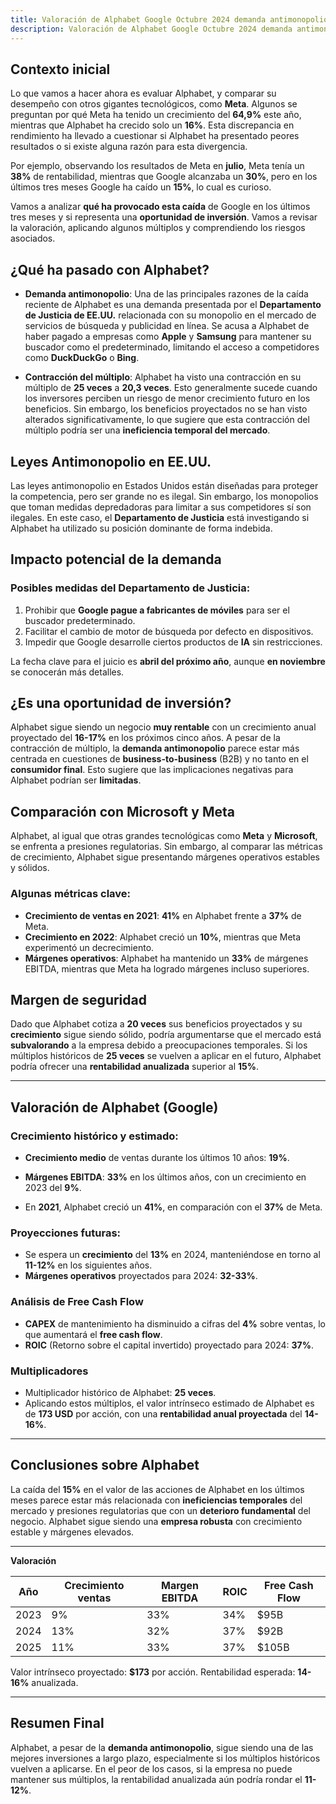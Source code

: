 ```yaml
---
title: Valoración de Alphabet Google Octubre 2024 demanda antimonopolio
description: Valoración de Alphabet Google Octubre 2024 demanda antimonopolio.
---
```


## Contexto inicial
Lo que vamos a hacer ahora es evaluar Alphabet, y comparar su desempeño con otros gigantes tecnológicos, como **Meta**. Algunos se preguntan por qué Meta ha tenido un crecimiento del **64,9%** este año, mientras que Alphabet ha crecido solo un **16%**. Esta discrepancia en rendimiento ha llevado a cuestionar si Alphabet ha presentado peores resultados o si existe alguna razón para esta divergencia.

Por ejemplo, observando los resultados de Meta en **julio**, Meta tenía un **38%** de rentabilidad, mientras que Google alcanzaba un **30%**, pero en los últimos tres meses Google ha caído un **15%**, lo cual es curioso.

Vamos a analizar **qué ha provocado esta caída** de Google en los últimos tres meses y si representa una **oportunidad de inversión**. Vamos a revisar la valoración, aplicando algunos múltiplos y comprendiendo los riesgos asociados.

## ¿Qué ha pasado con Alphabet?

- **Demanda antimonopolio**: Una de las principales razones de la caída reciente de Alphabet es una demanda presentada por el **Departamento de Justicia de EE.UU.** relacionada con su monopolio en el mercado de servicios de búsqueda y publicidad en línea. Se acusa a Alphabet de haber pagado a empresas como **Apple** y **Samsung** para mantener su buscador como el predeterminado, limitando el acceso a competidores como **DuckDuckGo** o **Bing**.
  
- **Contracción del múltiplo**: Alphabet ha visto una contracción en su múltiplo de **25 veces** a **20,3 veces**. Esto generalmente sucede cuando los inversores perciben un riesgo de menor crecimiento futuro en los beneficios. Sin embargo, los beneficios proyectados no se han visto alterados significativamente, lo que sugiere que esta contracción del múltiplo podría ser una **ineficiencia temporal del mercado**.

## Leyes Antimonopolio en EE.UU.
Las leyes antimonopolio en Estados Unidos están diseñadas para proteger la competencia, pero ser grande no es ilegal. Sin embargo, los monopolios que toman medidas depredadoras para limitar a sus competidores sí son ilegales. En este caso, el **Departamento de Justicia** está investigando si Alphabet ha utilizado su posición dominante de forma indebida.

## Impacto potencial de la demanda

### Posibles medidas del Departamento de Justicia:
1. Prohibir que **Google pague a fabricantes de móviles** para ser el buscador predeterminado.
2. Facilitar el cambio de motor de búsqueda por defecto en dispositivos.
3. Impedir que Google desarrolle ciertos productos de **IA** sin restricciones.

La fecha clave para el juicio es **abril del próximo año**, aunque **en noviembre** se conocerán más detalles.

## ¿Es una oportunidad de inversión?

Alphabet sigue siendo un negocio **muy rentable** con un crecimiento anual proyectado del **16-17%** en los próximos cinco años. A pesar de la contracción de múltiplo, la **demanda antimonopolio** parece estar más centrada en cuestiones de **business-to-business** (B2B) y no tanto en el **consumidor final**. Esto sugiere que las implicaciones negativas para Alphabet podrían ser **limitadas**.

## Comparación con Microsoft y Meta
Alphabet, al igual que otras grandes tecnológicas como **Meta** y **Microsoft**, se enfrenta a presiones regulatorias. Sin embargo, al comparar las métricas de crecimiento, Alphabet sigue presentando márgenes operativos estables y sólidos.

### Algunas métricas clave:
- **Crecimiento de ventas en 2021**: **41%** en Alphabet frente a **37%** de Meta.
- **Crecimiento en 2022**: Alphabet creció un **10%**, mientras que Meta experimentó un decrecimiento.
- **Márgenes operativos**: Alphabet ha mantenido un **33%** de márgenes EBITDA, mientras que Meta ha logrado márgenes incluso superiores.

## Margen de seguridad
Dado que Alphabet cotiza a **20 veces** sus beneficios proyectados y su **crecimiento** sigue siendo sólido, podría argumentarse que el mercado está **subvalorando** a la empresa debido a preocupaciones temporales. Si los múltiplos históricos de **25 veces** se vuelven a aplicar en el futuro, Alphabet podría ofrecer una **rentabilidad anualizada** superior al **15%**.

---

## Valoración de Alphabet (Google)

### Crecimiento histórico y estimado:
- **Crecimiento medio** de ventas durante los últimos 10 años: **19%**.
- **Márgenes EBITDA**: **33%** en los últimos años, con un crecimiento en 2023 del **9%**.
  
- En **2021**, Alphabet creció un **41%**, en comparación con el **37%** de Meta.
  
### Proyecciones futuras:
- Se espera un **crecimiento** del **13%** en 2024, manteniéndose en torno al **11-12%** en los siguientes años.
- **Márgenes operativos** proyectados para 2024: **32-33%**.

### Análisis de Free Cash Flow
- **CAPEX** de mantenimiento ha disminuido a cifras del **4%** sobre ventas, lo que aumentará el **free cash flow**.
- **ROIC** (Retorno sobre el capital invertido) proyectado para 2024: **37%**.

### Multiplicadores
- Multiplicador histórico de Alphabet: **25 veces**.
- Aplicando estos múltiplos, el valor intrínseco estimado de Alphabet es de **173 USD** por acción, con una **rentabilidad anual proyectada** del **14-16%**.

---

## Conclusiones sobre Alphabet

La caída del **15%** en el valor de las acciones de Alphabet en los últimos meses parece estar más relacionada con **ineficiencias temporales** del mercado y presiones regulatorias que con un **deterioro fundamental** del negocio. Alphabet sigue siendo una **empresa robusta** con crecimiento estable y márgenes elevados.

---

**Valoración**

| Año    | Crecimiento ventas | Margen EBITDA | ROIC  | Free Cash Flow |
|--------|--------------------|---------------|-------|----------------|
| 2023   | 9%                 | 33%           | 34%   | $95B           |
| 2024   | 13%                | 32%           | 37%   | $92B           |
| 2025   | 11%                | 33%           | 37%   | $105B          |

Valor intrínseco proyectado: **$173** por acción.
Rentabilidad esperada: **14-16%** anualizada.

---

## Resumen Final

Alphabet, a pesar de la **demanda antimonopolio**, sigue siendo una de las mejores inversiones a largo plazo, especialmente si los múltiplos históricos vuelven a aplicarse. En el peor de los casos, si la empresa no puede mantener sus múltiplos, la rentabilidad anualizada aún podría rondar el **11-12%**.


